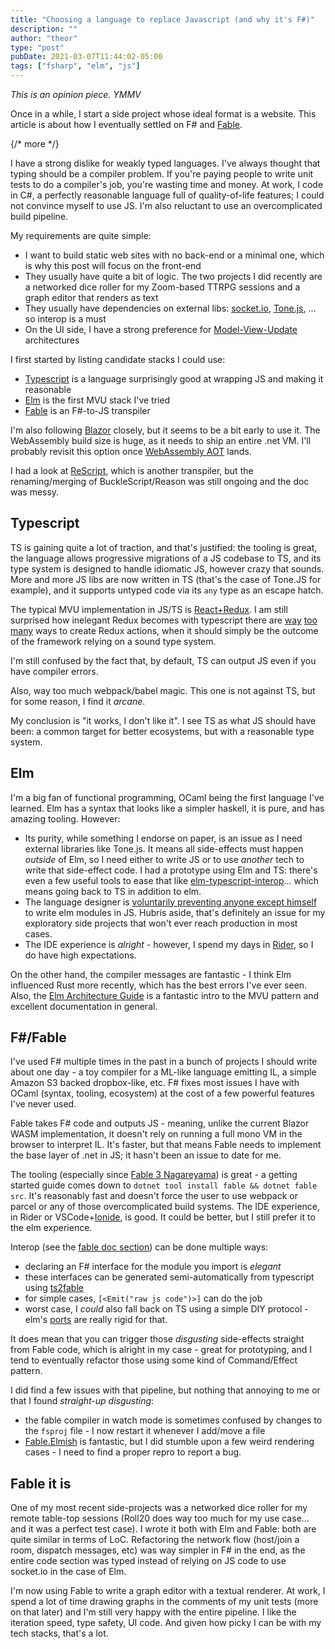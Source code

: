 ```yaml
---
title: "Choosing a language to replace Javascript (and why it's F#)"
description: ""
author: "theor"
type: "post"
pubDate: 2021-03-07T11:44:02-05:00
tags: ["fsharp", "elm", "js"]
---
```


_This is an opinion piece. YMMV_

Once in a while, I start a side project whose ideal format is a website. This article is about how I eventually settled on F# and [Fable](https://fable.io/).

{/* more */}

I have a strong dislike for weakly typed languages. I've always thought that typing should be a compiler problem. If you're paying people to write unit tests to do a compiler's job, you're wasting time and money. At work, I code in C#, a perfectly reasonable language full of quality-of-life features; I could not convince myself to use JS. I'm also reluctant to use an overcomplicated build pipeline.

My requirements are quite simple:

- I want to build static web sites with no back-end or a minimal one, which is why this post will focus on the front-end
- They usually have quite a bit of logic. The two projects I did recently are a networked dice roller for my Zoom-based TTRPG sessions and a graph editor that renders as text
- They usually have dependencies on external libs: [socket.io](https://socket.io/), [Tone.js](https://tonejs.github.io/), ... so interop is a must
- On the UI side, I have a strong preference for [Model-View-Update](https://elmprogramming.com/model-view-update-part-1.html) architectures

I first started by listing candidate stacks I could use:

- [Typescript](https://www.typescriptlang.org/) is a language surprisingly good at wrapping JS and making it reasonable
- [Elm](https://elm-lang.org/) is the first MVU stack I've tried
- [Fable](https://fable.io/) is an F#-to-JS transpiler

I'm also following [Blazor](https://dotnet.microsoft.com/apps/aspnet/web-apps/blazor) closely, but it seems to be a bit early to use it. The WebAssembly build size is huge, as it needs to ship an entire .net VM. I'll probably revisit this option once [WebAssembly AOT](https://visualstudiomagazine.com/articles/2020/05/22/blazor-future.aspx) lands.

I had a look at [ReScript](https://rescript-lang.org/), which is another transpiler, but the renaming/merging of BuckleScript/Reason was still ongoing and the doc was messy.

## Typescript

TS is gaining quite a lot of traction, and that's justified: the tooling is great, the language allows progressive migrations of a JS codebase to TS, and its type system is designed to handle idiomatic JS, however crazy that sounds. More and more JS libs are now written in TS (that's the case of Tone.JS for example), and it supports untyped code via its `any` type as an escape hatch.

The typical MVU implementation in JS/TS is [React+Redux](https://redux.js.org/). I am still surprised how inelegant Redux becomes with typescript there are [way](https://github.com/piotrwitek/typesafe-actions#typesafe-actions) [too](https://redux-toolkit.js.org/usage/usage-with-typescript#createaction) [many](https://redux-toolkit.js.org/usage/usage-with-typescript#alternative-to-using-a-literally-typed-actiontype) ways to create Redux actions, when it should simply be the outcome of the framework relying on a sound type system.

I'm still confused by the fact that, by default, TS can output JS even if you have compiler errors.

Also, way too much webpack/babel magic. This one is not against TS, but for some reason, I find it _arcane_.

My conclusion is "it works, I don't like it". I see TS as what JS should have been: a common target for better ecosystems, but with a reasonable type system.

## Elm

I'm a big fan of functional programming, OCaml being the first language I've learned. Elm has a syntax that looks like a simpler haskell, it is pure, and has amazing tooling. However:

- Its purity, while something I endorse on paper, is an issue as I need external libraries like Tone.js. It means all side-effects must happen _outside_ of Elm, so I need either to write JS or to use _another_ tech to write that side-effect code. I had a prototype using Elm and TS: there's even a few useful tools to ease that like [elm-typescript-interop](https://github.com/dillonkearns/elm-typescript-interop)... which means going back to TS in addition to elm.
- The language designer is [voluntarily preventing anyone except himself](https://discourse.elm-lang.org/t/native-code-in-0-19/826) to write elm modules in JS. Hubris aside, that's definitely an issue for my exploratory side projects that won't ever reach production in most cases.
- The IDE experience is _alright_ - however, I spend my days in [Rider](https://www.jetbrains.com/rider/), so I do have high expectations.

On the other hand, the compiler messages are fantastic - I think Elm influenced Rust more recently, which has the best errors I've ever seen. Also, the [Elm Architecture Guide](https://guide.elm-lang.org/architecture/) is a fantastic intro to the MVU pattern and excellent documentation in general.

## F#/Fable

I've used F# multiple times in the past in a bunch of projects I should write about one day - a toy compiler for a ML-like language emitting IL, a simple Amazon S3 backed dropbox-like, etc. F# fixes most issues I have with OCaml (syntax, tooling, ecosystem) at the cost of a few powerful features I've never used.

Fable takes F# code and outputs JS - meaning, unlike the current Blazor WASM implementation, it doesn't rely on running a full mono VM in the browser to interpret IL. It's faster, but that means Fable needs to implement the base layer of .net in JS; it hasn't been an issue to date for me.

The tooling (especially since [Fable 3 Nagareyama](https://fable.io/blog/Announcing-Nagareyama-1.html)) is great - a getting started guide comes down to `dotnet tool install fable && dotnet fable src`. It's reasonably fast and doesn't force the user to use webpack or parcel or any of those overcomplicated build systems. The IDE experience, in Rider or VSCode+[Ionide](https://ionide.io/), is good. It could be better, but I still prefer it to the elm experience.

Interop (see the [fable doc section](https://fable.io/docs/communicate/js-from-fable.html)) can be done multiple ways:

- declaring an F# interface for the module you import is _elegant_
- these interfaces can be generated semi-automatically from typescript using [ts2fable](https://github.com/fable-compiler/ts2fable)
- for simple cases, `[<Emit("raw js code")>]` can do the job
- worst case, I _could_ also fall back on TS using a simple DIY protocol - elm's [ports](https://guide.elm-lang.org/interop/ports.html) are really rigid for that.

It does mean that you can trigger those _disgusting_ side-effects straight from Fable code, which is alright in my case - great for prototyping, and I tend to eventually refactor those using some kind of Command/Effect pattern.

I did find a few issues with that pipeline, but nothing that annoying to me or that I found _straight-up disgusting_:

- the fable compiler in watch mode is sometimes confused by changes to the `fsproj` file - I now restart it whenever I add/move a file
- [Fable.Elmish](https://elmish.github.io/elmish/) is fantastic, but I did stumble upon a few weird rendering cases - I need to find a proper repro to report a bug.

## Fable it is

One of my most recent side-projects was a networked dice roller for my remote table-top sessions (Roll20 does way too much for my use case... and it was a perfect test case). I wrote it both with Elm and Fable: both are quite similar in terms of LoC. Refactoring the network flow (host/join a room, dispatch messages, etc) was way simpler in F# in the end, as the entire code section was typed instead of relying on JS code to use socket.io in the case of Elm.

I'm now using Fable to write a graph editor with a textual renderer. At work, I spend a lot of time drawing graphs in the comments of my unit tests (more on that later) and I'm still very happy with the entire pipeline. I like the iteration speed, type safety, UI code. And given how picky I can be with my tech stacks, that's a lot.
